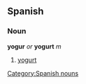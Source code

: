== Spanish ==
=== Noun ===
'''yogur''' ''or'' '''yogurt'''  ''m''
# [[yogurt]]

[[Category:Spanish nouns]]